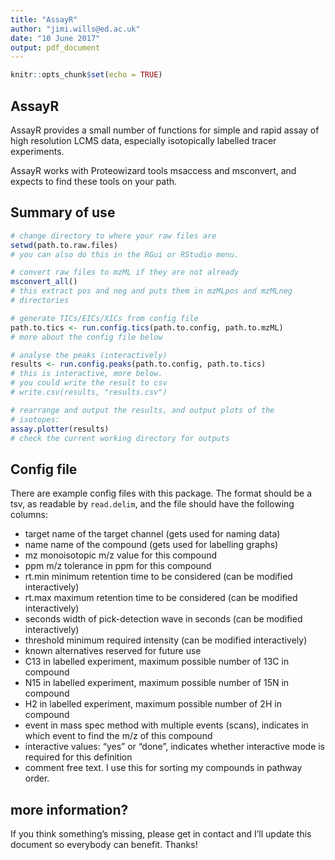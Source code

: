 ```yaml
---
title: "AssayR"
author: "jimi.wills@ed.ac.uk"
date: "10 June 2017"
output: pdf_document
---
```


```r
knitr::opts_chunk$set(echo = TRUE)
```

## AssayR

AssayR provides a small number of functions for simple and
rapid assay of high resolution LCMS data, especially isotopically
labelled tracer experiments.

AssayR works with Proteowizard tools msaccess and msconvert, and
expects to find these tools on your path.


## Summary of use


```r
# change directory to where your raw files are
setwd(path.to.raw.files)
# you can also do this in the RGui or RStudio menu.

# convert raw files to mzML if they are not already
msconvert_all()
# this extract pos and neg and puts them in mzMLpos and mzMLneg
# directories

# generate TICs/EICs/XICs from config file
path.to.tics <- run.config.tics(path.to.config, path.to.mzML)
# more about the config file below

# analyse the peaks (interactively)
results <- run.config.peaks(path.to.config, path.to.tics)
# this is interactive, more below.
# you could write the result to csv
# write.csv(results, "results.csv")

# rearrange and output the results, and output plots of the
# isotopes:
assay.plotter(results)
# check the current working directory for outputs

```

## Config file

There are example config files with this package.  The format
should be a tsv, as readable by `read.delim`, and the file
should have the following columns:

* target
    name of the target channel (gets used for naming data)
* name
    name of the compound (gets used for labelling graphs)
* mz
    monoisotopic m/z value for this compound
* ppm
    m/z tolerance in ppm for this compound
* rt.min
    minimum retention time to be considered (can be modified interactively)
* rt.max
    maximum retention time to be considered (can be modified interactively)
* seconds
    width of pick-detection wave in seconds (can be modified interactively)
* threshold
    minimum required intensity (can be modified interactively)
* known alternatives
    reserved for future use
* C13
    in labelled experiment, maximum possible number of 13C in compound
* N15
    in labelled experiment, maximum possible number of 15N in compound
* H2
    in labelled experiment, maximum possible number of 2H in compound
* event
    in mass spec method with multiple events (scans), indicates in which event
    to find the m/z of this compound
* interactive
    values: "yes" or "done", indicates whether interactive mode is 
    required for this definition
* comment
    free text.  I use this for sorting my compounds in pathway order.
    
    
## more information?

If you think something's missing, please get in contact and I'll update this
document so everybody can benefit.  Thanks!
